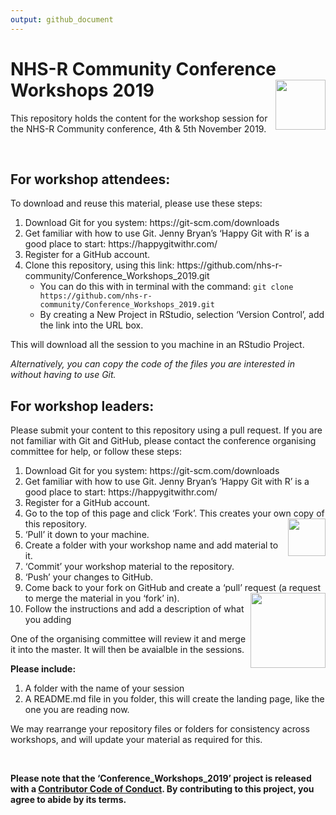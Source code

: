 ```yaml
---
output: github_document
---
```


# NHS-R Community Conference Workshops 2019 <a href='https://nhsrcommunity.com/'><img src='man/figures/logo.png' align="right" height="80" /></a>

This repository holds the content for the workshop session for the NHS-R Community conference, 4th & 5th November 2019.

<br>

## For workshop attendees:

To download and reuse this material, please use these steps:

1. Download Git for you system:  https://git-scm.com/downloads 
1. Get familiar with how to use Git. Jenny Bryan's 'Happy Git with R' is a good place to start: https://happygitwithr.com/
1. Register for a GitHub account.
1. Clone this repository, using this link: https://github.com/nhs-r-community/Conference_Workshops_2019.git
   - You can do this with in terminal with the command: `git clone https://github.com/nhs-r-community/Conference_Workshops_2019.git`
   - By creating a New Project in RStudio, selection 'Version Control', add the link into the URL box.
  
This will download all the session to you machine in an RStudio Project.

_Alternatively, you can copy the code of the files you are interested in without having to use Git._


## For workshop leaders:

Please submit your content to this repository using a pull request.  If you are not familiar with Git and GitHub, please contact the conference organising committee for help, or follow these steps:

1. Download Git for you system:  https://git-scm.com/downloads 
1. Get familiar with how to use Git. Jenny Bryan's 'Happy Git with R' is a good place to start: https://happygitwithr.com/
1. Register for a GitHub account.
1. Go to the top of this page and click 'Fork'.  This creates your own copy of this repository. <img src='man/figures/fork.PNG' align="right" height="60" />
1. 'Pull' it down to your machine.
1. Create a folder with your workshop name and add material to it.
1. 'Commit' your workshop material to the repository.
1. 'Push' your changes to GitHub.
1. Come back to your fork on GitHub and create a 'pull' request (a request to merge the material in you 'fork' in). <img src='man/figures/pull.PNG' align="right" height="120" />
1. Follow the instructions and add a description of what you adding

One of the organising committee will review it and merge it into the master.  It will then be avaialble in the sessions.

__Please include:__

1. A folder with the name of your session
1. A README.md file in you folder, this will create the landing page, like the one you are reading now.


We may rearrange your repository files or folders for consistency across workshops, and will update your material as required for this.

<br>

__Please note that the 'Conference_Workshops_2019' project is released with a
[Contributor Code of Conduct](CODE_OF_CONDUCT.md).
By contributing to this project, you agree to abide by its terms.__

